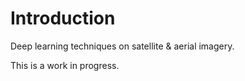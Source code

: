 # Introduction {.unnumbered}

Deep learning techniques on satellite & aerial imagery. 

This is a work in progress.